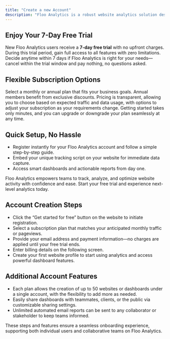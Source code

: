 ```yaml
---
title: "Create a new Account"
description: "Floo Analytics is a robust website analytics solution designed for simplicity and actionable insights. Getting started is easy—sign up for an account, connect your site using our streamlined tracking script, and unlock powerful analytics with minimal effort."
---
```


## Enjoy Your 7-Day Free Trial

New Floo Analytics users receive a **7-day free trial** with no upfront charges. During this trial period, gain full access to all features with zero limitations. Decide anytime within 7 days if Floo Analytics is right for your needs—cancel within the trial window and pay nothing, no questions asked.

## Flexible Subscription Options

Select a monthly or annual plan that fits your business goals. Annual members benefit from exclusive discounts. Pricing is transparent, allowing you to choose based on expected traffic and data usage, with options to adjust your subscription as your requirements change. Getting started takes only minutes, and you can upgrade or downgrade your plan seamlessly at any time.

## Quick Setup, No Hassle

- Register instantly for your Floo Analytics account and follow a simple step-by-step guide.
- Embed your unique tracking script on your website for immediate data capture.
- Access smart dashboards and actionable reports from day one.

Floo Analytics empowers teams to track, analyze, and optimize website activity with confidence and ease. Start your free trial and experience next-level analytics today.

## Account Creation Steps

- Click the “Get started for free” button on the website to initiate registration.
- Select a subscription plan that matches your anticipated monthly traffic or pageviews.
- Provide your email address and payment information—no charges are applied until your free trial ends.
- Enter billing details on the following screen.
- Create your first website profile to start using analytics and access powerful dashboard features.

## Additional Account Features

- Each plan allows the creation of up to 50 websites or dashboards under a single account, with the flexibility to add more as needed.
- Easily share dashboards with teammates, clients, or the public via customizable sharing settings.
- Unlimited automated email reports can be sent to any collaborator or stakeholder to keep teams informed.

These steps and features ensure a seamless onboarding experience, supporting both individual users and collaborative teams on Floo Analytics.

<Icon icon="diagram-next" color="#" />